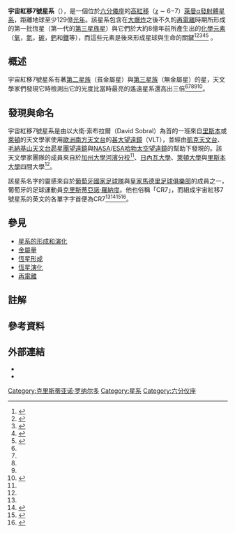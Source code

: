 {{noteTA
|G1=football
|1=zh-hk:朗拿度;zh-cn:罗纳尔多;zh-tw:羅納度;
|2=zh-hk:基斯坦奴;zh-cn:克里斯蒂亚诺;zh-tw:克里斯蒂亞諾;
}}
{{Infobox galaxy
| name               = 宇宙紅移7號星系
| image              = [[File:Eso1524aArtist’s_impression_of_CR7_the_brightest_galaxy_in_the_early_Universe.jpg|225px]]
| caption            = 畫家筆下的宇宙紅移7號星系
| pronounce          = 
| constellation name = [[六分儀座|六分儀座]]
| epoch              = [[再電離|再電離]]
| ra                 = {{RA|10|00|58.005}}<ref name="AJ-20150604" />
| dec                = {{DEC|+01|48|15.251}}<ref name="AJ-20150604" />
| z                  = 6.604<ref name="AJ-20150604" />
| h_radial_v         = 
| gal_v              = 
| dist_ly            = 129億[[光年|光年]]<ref name="NYT-20150617" />
| group_cluster      = 
| type               = [[萊曼α發射體|萊曼α發射體]]<ref name="AJ-20150604" /> 
| mass               = <!-- In solar masses --> 
| mass_light_ratio   = <!-- Insolar units  -->
| size               = <!-- In light years  -->
| stars              = 
| appmag_v           = 
| appmag_b           = 
| absmag_v           = 
| size_v             = 
| notes              = 最亮的遙遠星系，比已知最亮的遙遠星系亮三倍，且已知有著由宇宙誕生後第一批恆星所產生出來的[[化學元素|化學元素]]，這些元素是後來形成星球與生命的必需物<ref name="AJ-20150604" />。
| names              = COSMOS Redshift 7；Galaxy Cosmos Redshift 7；Galaxy CR7；CR7
| references         = 
}}
{{克里斯蒂亞諾·羅納度系列}}

'''宇宙紅移7號星系'''（{{lang-en|Cosmos Redshift 7}}），是一個位於[[六分儀座|六分儀座]]的[[紅移#外星系的觀察|高紅移]]（[[紅移#測量、特性和解釋|z]] ∼ 6−7）{{註|越高紅移就代表該天體距離地球越遠，即意味著宇宙紅移7號星系是宇宙上最古老與遙遠的星系之一。}}[[萊曼α發射體|萊曼α發射體]][[星系|星系]]，距離地球至少129億[[光年|光年]]。該星系包含在[[大爆炸|大爆炸]]之後不久的[[再電離|再電離]]時期所形成的第一批恆星（第一代的[[第三星族星|第三星族星]]）與它們於大約8億年前所產生出的[[化學元素|化學元素]]（[[氧|氧]]，[[氮|氮]]，[[碳|碳]]，[[鈣|鈣]]和[[鐵|鐵]]等），而這些元素是後來形成星球與生命的關鍵<ref name="AJ-20150604">{{cite journal |last1=Sobral |first1=David |last2=Matthee |first2=Jorryt |last3=Darvish |first3=Behnam |last4=Schaerer |first4=Daniel |last5=Mobasher |first5=Bahram |last6=Röttgering |first6=Huub J. A. |last7=Santos |first7=Sérgio |last8=Hemmati |first8=Shoubaneh |title=Evidence For POPIII-Like Stellar Populations In The Most Luminous LYMAN-α Emitters At The Epoch Of Re-Ionisation: Spectroscopic Confirmation |url=http://arxiv.org/pdf/1504.01734.pdf |format=[[PDF|PDF]] |date=4 June 2015 |journal=[[The_Astrophysical_Journal|The Astrophysical Journal]] |accessdate=17 June 2015 |archive-date=2015-09-04 |archive-url=https://web.archive.org/web/20150904042713/http://arxiv.org/pdf/1504.01734.pdf |dead-url=no }}</ref><ref name="NYT-20150617">{{cite news |last=Overbye |first=Dennis |authorlink= |title=Astronomers Report Finding Earliest Stars That Enriched Cosmos |url=http://www.nytimes.com/2015/06/18/science/space/astronomers-report-finding-earliest-stars-that-enriched-cosmos.html |date=17 June 2015 |work=[[New_York_Times|New York Times]] |accessdate=17 June 2015 |archive-date=2019-02-03 |archive-url=https://web.archive.org/web/20190203002025/https://www.nytimes.com/2015/06/18/science/space/astronomers-report-finding-earliest-stars-that-enriched-cosmos.html |dead-url=no }}</ref><ref name="ESO-20160617">{{cite web |author=Staff |title=ESO1524 — Science Release - Best Observational Evidence of First Generation Stars in the Universe |url=http://www.eso.org/public/news/eso1524/ |date=17 June 2015 |work=European Southern Observatory |accessdate=17 June 2015 |archive-date=2019-03-30 |archive-url=https://web.archive.org/web/20190330044747/https://www.eso.org/public/news/eso1524/ |dead-url=no }}</ref><ref name="ES-20150617">{{cite web |author=Staff |title=Brightest galaxy and first-generation stars |url=https://earthsky.org/space/brightest-galaxy-and-first-generation-stars |date=17 June 2015 |work=[[Earth_&_Sky|Earth & Sky]] |accessdate=17 June 2015 |archive-date=2018-08-05 |archive-url=https://web.archive.org/web/20180805001714/http://earthsky.org/space/brightest-galaxy-and-first-generation-stars |dead-url=no }}</ref><ref name="UCR-20150617">{{cite web |last=Pittalwala |first=Iqbal |title=Astronomers Find Best Observational Evidence of First Generation Stars in the Universe |url=http://ucrtoday.ucr.edu/29947 |date=17 June 2015 |work=University of California, Riverside |accessdate=17 June 2015 |archive-date=2018-05-18 |archive-url=https://web.archive.org/web/20180518231446/https://ucrtoday.ucr.edu/29947 |dead-url=no }}</ref> 。

== 概述 ==
宇宙紅移7號星系有著[[金屬量|第二星族]]（貧金屬星）與[[第三星族星|第三星族]]（無金屬星）的星，天文學家們發現它時檢測出它的光度比當時最亮的遙遠星系還高出三倍<ref name="AJ-20150604" /><ref name="NYT-20150617" /><ref name="ESO-20160617" /><ref name="UCR-20150617" /><ref name="MNRAS-20150721">{{cite journal |last1=Matthee |first1=Jorryt |last2=Sobral |first2=David |last3=et al. |journal=[[MNRAS|MNRAS]] |date=21 July 2015 |volume=451 |page=4919-4936 |doi=10.1093/mnras/stv947 |title=Identification of the brightest Lyalpha emitters at z=6.6: implications for the evolution of the luminosity function in the re-ionisation era |12= |url=http://arxiv.org/abs/1502.07355 |bibcode=2015MNRAS.451.4919M |access-date=2015-07-10 |archive-date=2022-05-10 |archive-url=https://web.archive.org/web/20220510022535/https://arxiv.org/abs/1502.07355 }}</ref>。

== 發現與命名 ==
宇宙紅移7號星系是由以大衛·索布拉爾（David Sobral）為首的一班來自[[里斯本|里斯本]]或[[萊頓|萊頓]]的天文學家使用[[歐洲南方天文台|歐洲南方天文台]]的[[甚大望遠鏡|甚大望遠鏡]]（VLT），並經由[[凱克天文台|凱克天文台]]、[[毛納基山天文台|毛納基山天文台]][[昴星團望遠鏡|昴星團望遠鏡]]與[[NASA|NASA]]/[[ESA|ESA]][[哈勃太空望遠鏡|哈勃太空望遠鏡]]的幫助下發現的。該天文學家團隊的成員來自於[[加州大學河濱分校|加州大學河濱分校]]<ref name="UCR-20150617" />、[[日內瓦大學|日內瓦大學]]、[[萊頓大學|萊頓大學]]與[[里斯本大學|里斯本大學]]四間大學<ref name="AJ-20150604" />。

該星系名字的靈感來自於[[葡萄牙國家足球隊|葡萄牙國家足球隊]]與[[皇家馬德里足球俱樂部|皇家馬德里足球俱樂部]]的成員之一，葡萄牙的足球運動員[[克里斯蒂亞諾·羅納度|克里斯蒂亞諾·羅納度]]。他也俗稱「CR7」，而組成宇宙紅移7號星系的英文的各單字字首便為CR7<ref name="ESO-20160617"/><ref>{{cite web |author=Staff |title=Traces of Earliest Stars That Enriched Cosmos Are Spied |url=http://www.nytimes.com/2015/06/18/science/space/astronomers-report-finding-earliest-stars-that-enriched-cosmos.html |date=17 June 2015 |accessdate=17 June 2015 |work=[[New_York_Times|New York Times]] |archive-date=2019-02-03 |archive-url=https://web.archive.org/web/20190203002025/https://www.nytimes.com/2015/06/18/science/space/astronomers-report-finding-earliest-stars-that-enriched-cosmos.html |dead-url=no }}</ref><ref>{{cite web |author=Staff |title=Cristiano Ronaldo: CR7 name given to discovered galaxy |url=http://www.bbc.com/sport/0/football/33185760 |date=18 June 2015 |accessdate=18 June 2015 |work=[[BBC|BBC]] |archive-date=2016-01-07 |archive-url=https://web.archive.org/web/20160107100925/http://www.bbc.com/sport/0/football/33185760 |dead-url=no }}</ref><ref>{{cite web |author=Staff |title=Cristiano Ronaldo: CR7 gets his own galaxy |url=http://edition.cnn.com/2015/06/18/football/cristiano-ronaldo-galaxy-football/ |date=18 June 2015 |accessdate=18 June 2015 |work=[[CNN|CNN]] |archive-date=2018-07-18 |archive-url=https://web.archive.org/web/20180718175916/https://edition.cnn.com/2015/06/18/football/cristiano-ronaldo-galaxy-football/ |dead-url=no }}</ref>。

== 參見 ==
* [[星系的形成和演化|星系的形成和演化]]
* [[金屬量|金屬量]]
* [[恆星形成|恆星形成]]
* [[恆星演化|恆星演化]]
* [[再電離|再電離]]

== 註解 ==
<references group="註"/>

== 參考資料 ==
{{reflist|2}}

== 外部連結 ==
* {{official|http://www.eso.org|European Southern Observatory}}
* {{youtube|yLO8QJQ-emQ|Video (00:50) - Cosmos Redshift 7 galaxy}}

{{恆星}}
{{星系}}
{{六分儀座恆星}}

{{Portal bar|天文學|太空}}

{{Sky|10|00|58.005|+|01|48|251|12900000000}}
[[Category:克里斯蒂亚诺·罗纳尔多|Category:克里斯蒂亚诺·罗纳尔多]]
[[Category:星系|Category:星系]]
[[Category:六分仪座|Category:六分仪座]]